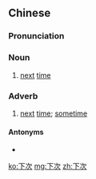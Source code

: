 ==Chinese==
{{zh-forms}}

===Pronunciation===
{{zh-pron
|m=xiàcì
|c=haa6 ci3
|mn=qz:hǎ-chhìr/tw:ē-chhù/xm:hā-chhù/zz:hēe-chhì
|cat=n,adv
}}

===Noun===
{{zh-noun}}

# [[next]] [[time]]
#: {{zh-x|我 希望 不 會 有 下次。|I hope there won't be a '''next time'''.}}

===Adverb===
{{zh-adv}}

# [[next]] [[time]]; [[sometime]]
#: {{zh-x|我們 下次 再 聚 吧。|Let's hang out '''sometime'''.}}

====Antonyms====
* {{zh-l|上次}}

[[ko:下次]]
[[mg:下次]]
[[zh:下次]]